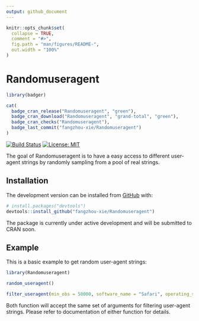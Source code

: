 ```yaml
---
output: github_document
---
```


<!-- README.md is generated from README.Rmd. Please edit that file -->

```r
knitr::opts_chunk$set(
  collapse = TRUE,
  comment = "#>",
  fig.path = "man/figures/README-",
  out.width = "100%"
)
```

# Randomuseragent

```r
library(badger)
```

<!-- badges: start -->
```r
cat(
  badge_cran_release("Randomuseragent", "green"),
  badge_cran_download("Randomuseragent", "grand-total", "green"),
  badge_cran_checks("Randomuseragent"),
  badge_last_commit("fangzhou-xie/Randomuseragent")
)
```
[![Build Status](https://travis-ci.com/fangzhou-xie/Randomuseragent.svg?branch=main)](https://travis-ci.com/github/fangzhou-xie/Randomuseragent)
[![License: MIT](https://img.shields.io/badge/License-MIT-yellow.svg)](https://opensource.org/licenses/MIT)
<!-- badges: end -->

The goal of Randomuseragent is to have a easy access to different user-agent strings
by randomly sampling from a pool of real strings.

## Installation

<!-- You can install the released version of Randomuseragent from [CRAN](https://CRAN.R-project.org) with: -->

<!-- ``` r -->
<!-- install.packages("Randomuseragent") -->
<!-- ``` -->

The development version can be installed from [GitHub](https://github.com/) with:

``` r
# install.packages("devtools")
devtools::install_github("fangzhou-xie/Randomuseragent")
```

The package is currently under active development and will be submitted to CRAN soon.

## Example

This is a basic example to get random user-agent strings:

```r
library(Randomuseragent)

random_useragent()

filter_useragent(min_obs = 50000, software_name = "Safari", operating_system_name = "macOS")
```

Both function will accept the same set of arguments for filtering user-agent strings. Please refer
to documentation of either function for details.

<!-- What is special about using `README.Rmd` instead of just `README.md`? You can include R chunks like so: -->

<!-- ```{r cars} -->
<!-- summary(cars) -->
<!-- ``` -->

<!-- You'll still need to render `README.Rmd` regularly, to keep `README.md` up-to-date. `devtools::build_readme()` is handy for this. You could also use GitHub Actions to re-render `README.Rmd` every time you push. An example workflow can be found here: <https://github.com/r-lib/actions/tree/master/examples>. -->

<!-- You can also embed plots, for example: -->

<!-- ```{r pressure, echo = FALSE} -->
<!-- plot(pressure) -->
<!-- ``` -->

<!-- In that case, don't forget to commit and push the resulting figure files, so they display on GitHub and CRAN. -->
